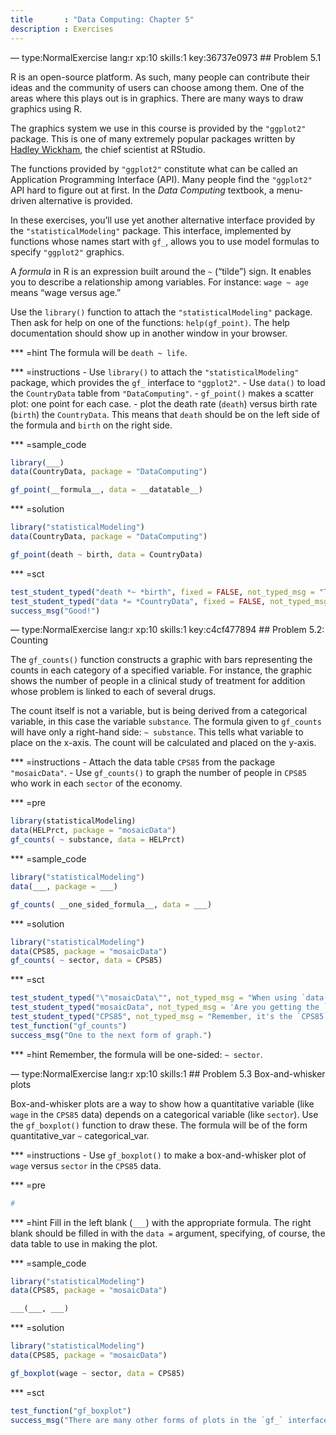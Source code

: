 ```yaml
---
title       : "Data Computing: Chapter 5"
description : Exercises
---
```


--- type:NormalExercise lang:r xp:10 skills:1   key:36737e0973
## Problem 5.1

R is an open-source platform. As such, many people can contribute their ideas and the community of users can choose among them. One of the areas where this plays out is in graphics. There are many ways to draw graphics using R.

The graphics system we use in this course is provided by the `"ggplot2"` package. This is one of many extremely popular packages written by [Hadley Wickham](https://en.wikipedia.org/wiki/Hadley_Wickham), the chief scientist at RStudio.

The functions provided by `"ggplot2"` constitute what can be called an Application Programming Interface (API). Many people find the `"ggplot2"` API hard to figure out at first. In the *Data Computing* textbook, a menu-driven alternative is provided.

In these exercises, you'll use yet another alternative interface provided by the `"statisticalModeling"` package. This interface, implemented by functions whose names start with `gf_`, allows you to use model formulas to specify `"ggplot2"` graphics.

A *formula* in R is an expression built around the `~` ("tilde") sign. It enables you to describe a relationship among variables. For instance: `wage ~ age` means "wage versus age."

Use the `library()` function to attach the `"statisticalModeling"` package. Then ask for help on one of the functions: `help(gf_point)`. The help documentation should show up in another window in your browser.

*** =hint
The formula will be `death ~ life`.

*** =instructions
- Use `library()` to attach the `"statisticalModeling"` package, which provides the `gf_` interface to `"ggplot2"`.
- Use `data()` to load the `CountryData` table from `"DataComputing"`.
- `gf_point()` makes a scatter plot: one point for each case.
    - plot the death rate (`death`) versus birth rate (`birth`) the `CountryData`. This means that `death` should be on the left side of the formula and `birth` on the right side.

*** =sample_code
```r
library(___)
data(CountryData, package = "DataComputing")

gf_point(__formula__, data = __datatable__)
```

*** =solution
```r
library("statisticalModeling")
data(CountryData, package = "DataComputing")

gf_point(death ~ birth, data = CountryData)
```

*** =sct
```r
test_student_typed("death *~ *birth", fixed = FALSE, not_typed_msg = "The first argument should be a formula")
test_student_typed("data *= *CountryData", fixed = FALSE, not_typed_msg = "Use `CountryData` as the value for the `data =` argument.")
success_msg("Good!")
```

--- type:NormalExercise lang:r xp:10 skills:1 key:c4cf477894
## Problem 5.2: Counting

The `gf_counts()` function constructs a graphic with bars representing the counts in each category of a specified variable. For instance, the graphic shows the number of people in a clinical study of treatment for addition whose problem is linked to each of several drugs.

The count itself is not a variable, but is being derived from a categorical variable, in this case the variable `substance`. The formula given to `gf_counts` will have only a right-hand side: `~ substance`. This tells what variable to place on the x-axis. The count will be calculated and placed on the y-axis.

*** =instructions
- Attach the data table `CPS85` from the package `"mosaicData"`.
- Use `gf_counts()` to graph the number of people in `CPS85` who work in each `sector` of the economy.

*** =pre
```r
library(statisticalModeling)
data(HELPrct, package = "mosaicData")
gf_counts( ~ substance, data = HELPrct)
```

*** =sample_code
```r
library("statisticalModeling")
data(___, package = ___)

gf_counts( __one_sided_formula__, data = ___)
```

*** =solution
```r
library("statisticalModeling")
data(CPS85, package = "mosaicData")
gf_counts( ~ sector, data = CPS85)
```

*** =sct
```r
test_student_typed("\"mosaicData\"", not_typed_msg = "When using `data()`, be sure to give the name of the package in quotes.")
test_student_typed("mosaicData", not_typed_msg = 'Are you getting the `CPS85` data from eht `"mosaic"` package?')
test_student_typed("CPS85", not_typed_msg = "Remember, it's the `CPS85` data table that is to be used here.")
test_function("gf_counts")
success_msg("One to the next form of graph.")
```

*** =hint
Remember, the formula will be one-sided: `~ sector`.

--- type:NormalExercise lang:r xp:10 skills:1 
## Problem 5.3 Box-and-whisker plots

Box-and-whisker plots are a way to show how a quantitative variable (like `wage` in the `CPS85` data) depends on a categorical variable (like `sector`). Use the `gf_boxplot()` function to draw these. The formula will be of the form quantitative_var `~` categorical_var.

*** =instructions
- Use `gf_boxplot()` to make a box-and-whisker plot of `wage` versus `sector` in the `CPS85` data.

*** =pre
```r
#
```

*** =hint
Fill in the left blank (`___`) with the appropriate formula. The right blank should be filled in with the `data = ` argument, specifying, of course, the data table to use in making the plot.

*** =sample_code
```r
library("statisticalModeling")
data(CPS85, package = "mosaicData")

___(___, ___)
```

*** =solution
```r
library("statisticalModeling")
data(CPS85, package = "mosaicData")

gf_boxplot(wage ~ sector, data = CPS85)
```

*** =sct
```r
test_function("gf_boxplot")
success_msg("There are many other forms of plots in the `gf_` interface. They all work in basically the same way.")
```
